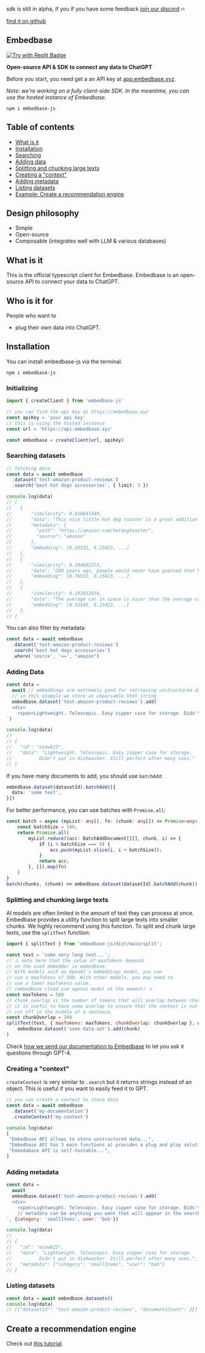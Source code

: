 
sdk is still in alpha, if you if you have some feedback [join our discord](https://discord.gg/pMNeuGrDky) 🔥

[find it on github](https://github.com/different-ai/embedbase/sdk/embedbase-js)

## Embedbase

[![Try with Replit Badge](https://replit.com/badge?caption=Try%20with%20Replit)](https://replit.com/@benjaminshafii/Embedbase-Quickstart-JS?v=1)

**Open-source API & SDK to connect any data to ChatGPT**

Before you start, you need get a an API key at [app.embedbase.xyz](https://app.embedbase.xyz/signup).

*Note: we're working on a fully client-side SDK. In the meantime, you can use the hosted instance of Embedbase.*

```
npm i embedbase-js
```

## Table of contents

- [What is it](#what-is-it)
- [Installation](#installation)
- [Searching](#fetching-embeddings)
- [Adding data](#adding-data)
- [Splitting and chunking large texts](#splitting-and-chunking-large-texts)
- [Creating a "context"](#creating-a-context)
- [Adding metadata](#adding-metadata)
- [Listing datasets](#listing-datasets)
- [Example: Create a recommendation engine](#create-a-recommendation-engine)

## Design philosophy

- Simple
- Open-source
- Composable (integrates well with LLM & various databases)



## What is it

This is the official typescript client for Embedbase. Embedbase is an open-source API to connect your data to ChatGPT.

## Who is it for

People who want to
* plug their own data into ChatGPT.



## Installation

You can install embedbase-js via the terminal.

```
npm i embedbase-js
```

### Initializing

```ts
import { createClient } from 'embedbase-js'

// you can find the api key at https://embedbase.xyz
const apiKey = 'your api key'
// this is using the hosted instance
const url = 'https://api.embedbase.xyz'

const embedbase = createClient(url, apiKey)
```

### Searching datasets

```ts
// fetching data
const data = await embedbase
  .dataset('test-amazon-product-reviews')
  .search('best hot dogs accessories', { limit: 3 })

console.log(data)
// [
//   {
//       "similarity": 0.810843349,
//       "data": "This nice little hot dog toaster is a great addition to our kitchen. It is easy to use and makes a great hot dog. It is also easy to clean. I would recommend this to anyone who likes hot dogs."
//       "metadata": {
//         "path": "https://amazon.com/hotdogtoaster",
//         "source": "amazon"
//       },
//       "embedding": [0.35332, 0.23423, ...]
//   },
//   {
//       "similarity": 0.294602573,
//       "data": "200 years ago, people would never have guessed that humans in the future would communicate by silently tapping on glass"
//       "embedding": [0.76532, 0.23423, ...]
//   },
//   {
//       "similarity": 0.192932034,
//       "data": "The average car in space is nicer than the average car on Earth"
//       "embedding": [0.52342, 0.23423, ...]
//   },
// ]
```

You can also filter by metadata:

```ts
const data = await embedbase
  .dataset('test-amazon-product-reviews')
  .search('best hot dogs accessories')
  .where('source', '==', "amazon")
```

### Adding Data

```js
const data =
  await // embeddings are extremely good for retrieving unstructured data
  // in this example we store an unparsable html string
  embedbase.dataset('test-amazon-product-reviews').add(`
  <div>
    <span>Lightweight. Telescopic. Easy zipper case for storage. Didn't put in dishwasher. Still perfect after many uses.</span>
`)

console.log(data)
//
// {
//   "id": "eiew823",
//   "data": "Lightweight. Telescopic. Easy zipper case for storage.
//          Didn't put in dishwasher. Still perfect after many uses."
// }
```

If you have many documents to add, you should use `batchAdd`:

```ts
embedbase.dataset(datasetId).batchAdd([{
  data: 'some text',
}])
```

For better performance, you can use batches with `Promise.all`:

```ts
const batch = async (myList: any[], fn: (chunk: any[]) => Promise<any>) => {
    const batchSize = 100;
    return Promise.all(
        myList.reduce((acc: BatchAddDocument[][], chunk, i) => {
            if (i % batchSize === 0) {
                acc.push(myList.slice(i, i + batchSize));
            }
            return acc;
        }, []).map(fn)
    )
}
batch(chunks, (chunk) => embedbase.dataset(datasetId).batchAdd(chunk))
```

### Splitting and chunking large texts

AI models are often limited in the amount of text they can process at once. Embedbase provides a utility function to split large texts into smaller chunks.
We highly recommend using this function.
To split and chunk large texts, use the `splitText` function:

```js
import { splitText } from 'embedbase-js/dist/main/split';

const text = 'some very long text...';
// ⚠️ note here that the value of maxTokens depends
// on the used embedder in embedbase.
// With models such as OpenAI's embeddings model, you can
// use a maxTokens of 500. With other models, you may need to
// use a lower maxTokens value.
// (embedbase cloud use openai model at the moment) ⚠️
const maxTokens = 500
// chunk_overlap is the number of tokens that will overlap between chunks
// it is useful to have some overlap to ensure that the context is not
// cut off in the middle of a sentence.
const chunkOverlap = 200
splitText(text, { maxTokens: maxTokens, chunkOverlap: chunkOverlap }, async ({ chunk, start, end }) =>
    embedbase.dataset('some-data-set').add(chunk)
)
```

Check [how we send our documentation to Embedbase](https://github.com/different-ai/embedbase-docs/blob/cb082d5b54b1038bee73511d9b9046fbb22d8a6f/scripts/sync.ts) to let you ask it questions through GPT-4.

### Creating a "context"

`createContext` is very similar to `.search` but it returns strings instead of an object. This is useful if you want to easily feed it to GPT.

```js
// you can create a context to store data
const data = await embedbase
  .dataset('my-documentation')
  .createContext('my-context')

console.log(data)
[
 "Embedbase API allows to store unstructured data...",
 "Embedbase API has 3 main functions a) provides a plug and play solution to store embeddings b) makes it easy to connect to get the right data into llms c)..",
 "Embedabase API is self-hostable...",
]
```

### Adding metadata

```js
const data =
  await
  embedbase.dataset('test-amazon-product-reviews').add(`
  <div>
    <span>Lightweight. Telescopic. Easy zipper case for storage. Didn't put in dishwasher. Still perfect after many uses.</span>
    // metadata can be anything you want that will appear in the search results later
`, {category: 'smallItems', user: 'bob'})

console.log(data)
//
// {
//   "id": "eiew823",
//   "data": "Lightweight. Telescopic. Easy zipper case for storage.
//          Didn't put in dishwasher. Still perfect after many uses.",
//   "metadata": {"category": "smallItems", "user": "bob"}
// }
```


### Listing datasets

```js
const data = await embedbase.datasets()
console.log(data)
// [{"datasetId": "test-amazon-product-reviews", "documentsCount": 2}]
```

## Create a recommendation engine

Check out [this tutorial](https://docs.embedbase.xyz/tutorials/recommendation-engine-to-increase-time-spent).


